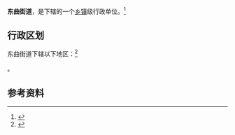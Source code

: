 {{中国乡级行政区|14/01/81/001/000}}

'''东曲街道'''，是{{PRC admin/fullname|14/01/81/001/000|3}}下辖的一个[[乡镇|乡镇]]级行政单位。<ref>{{PRC admin/ref sgc|{{PRC admin/parent|14/01/81/001/000}}}}</ref>

== 行政区划 ==

东曲街道下辖以下地区：<ref>{{PRC admin/ref sgc|14/01/81/001/000}}</ref>

{{PRC admin/children|14/01/81/001/000}}。

== 参考资料 ==

{{reflist}}

{{行政区划小作品}}
{{PRC admin/navcat|14/01/81/001/000}}